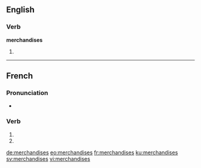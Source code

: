 {{also|merchandisés}}
==English==

===Verb===
'''merchandises'''

# {{en-third-person singular of|merchandise}}

----

==French==

===Pronunciation===
* {{homophones|lang=fr|merchandise|merchandisent}}

===Verb===
{{fr-verb-form}}

# {{conjugation of|merchandiser||2|s|pres|ind|lang=fr}}
# {{conjugation of|merchandiser||2|s|pres|sub|lang=fr}}

[[de:merchandises]]
[[eo:merchandises]]
[[fr:merchandises]]
[[ku:merchandises]]
[[sv:merchandises]]
[[vi:merchandises]]